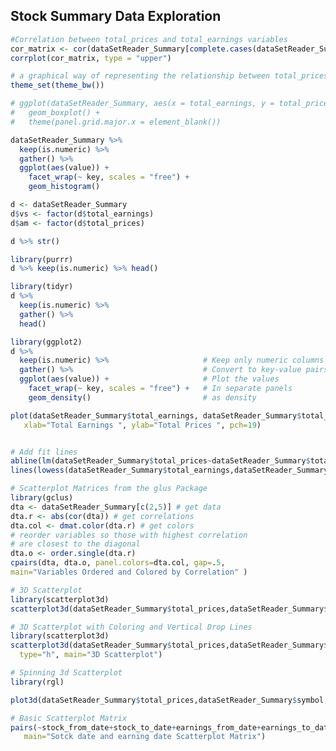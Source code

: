 ## Stock Summary Data Exploration

```r
#Correlation between total_prices and total_earnings variables
cor_matrix <- cor(dataSetReader_Summary[complete.cases(dataSetReader_Summary), sapply(dataSetReader_Summary, is.numeric)], method = "pearson")
corrplot(cor_matrix, type = "upper")
```

```r
# a graphical way of representing the relationship between total_prices and total_earnings field.
theme_set(theme_bw())

# ggplot(dataSetReader_Summary, aes(x = total_earnings, y = total_prices, group = 2)) +
#   geom_boxplot() +
#   theme(panel.grid.major.x = element_blank())

dataSetReader_Summary %>%
  keep(is.numeric) %>% 
  gather() %>% 
  ggplot(aes(value)) +
    facet_wrap(~ key, scales = "free") +
    geom_histogram()
```

```r

d <- dataSetReader_Summary
d$vs <- factor(d$total_earnings)
d$am <- factor(d$total_prices)

d %>% str()

library(purrr)
d %>% keep(is.numeric) %>% head()

library(tidyr)
d %>%
  keep(is.numeric) %>% 
  gather() %>%
  head()

library(ggplot2)
d %>%
  keep(is.numeric) %>%                     # Keep only numeric columns
  gather() %>%                             # Convert to key-value pairs
  ggplot(aes(value)) +                     # Plot the values
    facet_wrap(~ key, scales = "free") +   # In separate panels
    geom_density()                         # as density

```

```r
plot(dataSetReader_Summary$total_earnings, dataSetReader_Summary$total_prices, main="Scatterplot dataset summary",
   xlab="Total Earnings ", ylab="Total Prices ", pch=19)


# Add fit lines
abline(lm(dataSetReader_Summary$total_prices~dataSetReader_Summary$total_earnings), col="red") # regression line (y~x)
lines(lowess(dataSetReader_Summary$total_earnings,dataSetReader_Summary$total_prices), col="blue") # lowess line (x,y)

```

```r

# Scatterplot Matrices from the glus Package
library(gclus)
dta <- dataSetReader_Summary[c(2,5)] # get data
dta.r <- abs(cor(dta)) # get correlations
dta.col <- dmat.color(dta.r) # get colors
# reorder variables so those with highest correlation
# are closest to the diagonal
dta.o <- order.single(dta.r)
cpairs(dta, dta.o, panel.colors=dta.col, gap=.5,
main="Variables Ordered and Colored by Correlation" )

```

```r
# 3D Scatterplot
library(scatterplot3d)
scatterplot3d(dataSetReader_Summary$total_prices,dataSetReader_Summary$symbol,dataSetReader_Summary$total_earnings, main="3D Scatterplot")
```

```r
# 3D Scatterplot with Coloring and Vertical Drop Lines
library(scatterplot3d)
scatterplot3d(dataSetReader_Summary$total_prices,dataSetReader_Summary$symbol,dataSetReader_Summary$total_earnings, pch=16, highlight.3d=TRUE,
  type="h", main="3D Scatterplot")
```

```r
# Spinning 3d Scatterplot
library(rgl)

plot3d(dataSetReader_Summary$total_prices,dataSetReader_Summary$symbol,dataSetReader_Summary$total_earnings, col="red", size=3)

```

```r
# Basic Scatterplot Matrix
pairs(~stock_from_date+stock_to_date+earnings_from_date+earnings_to_date,data=dataSetReader_Summary,
   main="Sotck date and earning date Scatterplot Matrix")

```
